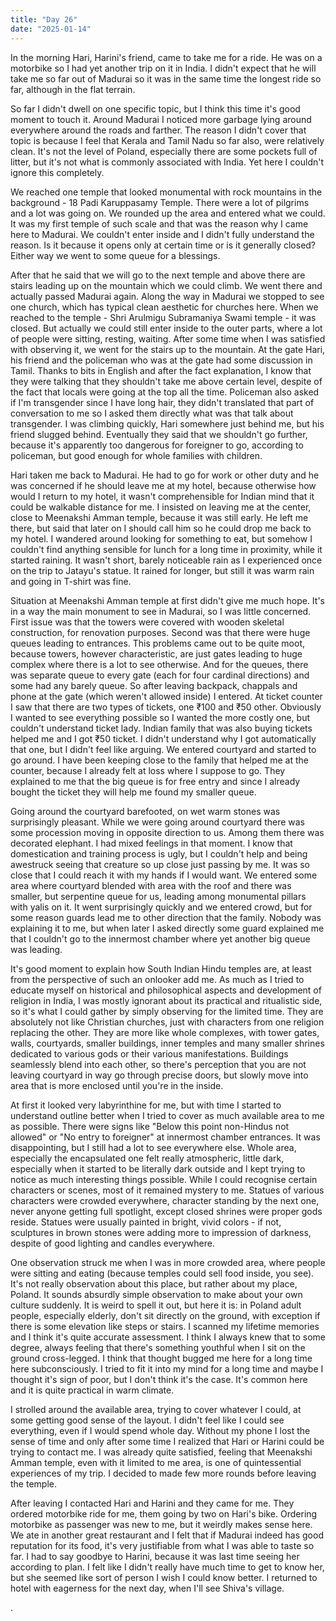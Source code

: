 ```yaml
---
title: "Day 26"
date: "2025-01-14"
---
```

In the morning Hari, Harini's friend, came to take me for a ride. He was on a motorbike so I had yet another trip on it in India. I didn't expect that he will take me so far out of Madurai so it was in the same time the longest ride so far, although in the flat terrain. 

So far I didn't dwell on one specific topic, but I think this time it's good moment to touch it. Around Madurai I noticed more garbage lying around everywhere around the roads and farther. The reason I didn't cover that topic is because I feel that Kerala and Tamil Nadu so far also, were relatively clean. It's not the level of Poland, especially there are some pockets full of litter, but it's not what is commonly associated with India. Yet here I couldn't ignore this completely. 

We reached one temple that looked monumental with rock mountains in the background - 18 Padi Karuppasamy Temple. There were a lot of pilgrims and a lot was going on. We rounded up the area and entered what we could. It was my first temple of such scale and that was the reason why I came here to Madurai. We couldn't enter inside and I didn't fully understand the reason. Is it because it opens only at certain time or is it generally closed? Either way we went to some queue for a blessings. 

After that he said that we will go to the next temple and above there are stairs leading up on the mountain which we could climb. We went there and actually passed Madurai again. Along the way in Madurai we stopped to see one church, which has typical clean aesthetic for churches here. When we reached to the temple - Shri Arulmigu Subramaniya Swami temple - it was closed. But actually we could still enter inside to the outer parts, where a lot of people were sitting, resting, waiting. After some time when I was satisfied with observing it, we went for the stairs up to the mountain. At the gate Hari, his friend and the policeman who was at the gate had some discussion in Tamil. Thanks to bits in English and after the fact explanation, I know that they were talking that they shouldn't take me above certain level, despite of the fact that locals were going at the top all the time. Policeman also asked if I'm transgender since I have long hair, they didn't translated that part of conversation to me so I asked them directly what was that talk about transgender. I was climbing quickly, Hari somewhere just behind me, but his friend slugged behind. Eventually they said that we shouldn't go further, because it's apparently too dangerous for foreigner to go, according to policeman, but good enough for whole families with children.

Hari taken me back to Madurai. He had to go for work or other duty and he was concerned if he should leave me at my hotel, because otherwise how would I return to my hotel, it wasn't comprehensible for Indian mind that it could be walkable distance for me. I insisted on leaving me at the center, close to Meenakshi Amman temple, because it was still early. He left me there, but said that later on I should call him so he could drop me back to my hotel. I wandered around looking for something to eat, but somehow I couldn't find anything sensible for lunch for a long time in proximity, while it started raining. It wasn't short, barely noticeable rain as I experienced once on the trip to Jatayu's statue. It rained for longer, but still it was warm rain and going in T-shirt was fine. 

Situation at Meenakshi Amman temple at first didn't give me much hope. It's in a way the main monument to see in Madurai, so I was little concerned. First issue was that the towers were covered with wooden skeletal construction, for renovation purposes. Second was that there were huge queues leading to entrances. This problems came out to be quite moot, because towers, however characteristic, are just gates leading to huge complex where there is a lot to see otherwise. And for the queues, there was separate queue to every gate (each for four cardinal directions) and some had any barely queue. So after leaving backpack, chappals and phone at the gate (which weren't allowed inside) I entered. At ticket counter I saw that there are two types of tickets, one ₹100 and ₹50 other. Obviously I wanted to see everything possible so I wanted the more costly one, but couldn't understand ticket lady. Indian family that was also buying tickets helped me and I got ₹50 ticket. I didn't understand why I got automatically that one, but I didn't feel like arguing. We entered courtyard and started to go around. I have been keeping close to the family that helped me at the counter, because I already felt at loss where I suppose to go. They explained to me that the big queue is for free entry and since I already bought the ticket they will help me found my smaller queue. 

Going around the courtyard barefooted, on wet warm stones was surprisingly pleasant. While we were going around courtyard there was some procession moving in opposite direction to us. Among them there was decorated elephant. I had mixed feelings in that moment. I know that domestication and training process is ugly, but I couldn't help and being awestruck seeing that creature so up close just passing by me. It was so close that I could reach it with my hands if I would want. We entered some area where courtyard blended with area with the roof and there was smaller, but serpentine queue for us, leading among monumental pillars with yalis on it. It went surprisingly quickly and we entered crowd, but for some reason guards lead me to other direction that the family. Nobody was explaining it to me, but when later I asked directly some guard explained me that I couldn't go to the innermost chamber where yet another big queue was leading.

It's good moment to explain how South Indian Hindu temples are, at least from the perspective of such an onlooker add me. As much as I tried to educate myself on historical and philosophical aspects and development of religion in India, I was mostly ignorant about its practical and ritualistic side, so it's what I could gather by simply observing for the limited time. They are absolutely not like Christian churches, just with characters from one religion replacing the other. They are more like whole complexes, with tower gates, walls, courtyards, smaller buildings, inner temples and many smaller shrines dedicated to various gods or their various manifestations. Buildings seamlessly blend into each other, so there's perception that you are not leaving courtyard in way go through precise doors, but slowly move into area that is more enclosed until you're in the inside.

At first it looked very labyrinthine for me, but with time I started to understand outline better when I tried to cover as much available area to me as possible. There were signs like "Below this point non-Hindus not allowed" or "No entry to foreigner" at innermost chamber entrances. It was disappointing, but I still had a lot to see everywhere else. Whole area, especially the encapsulated one felt really atmospheric, little dark, especially when it started to be literally dark outside and I kept trying to notice as much interesting things possible. While I could recognise certain characters or scenes, most of it remained mystery to me. Statues of various characters were crowded everywhere, character standing by the next one, never anyone getting full spotlight, except closed shrines were proper gods reside. Statues were usually painted in bright, vivid colors - if not, sculptures in brown stones were adding more to impression of darkness, despite of good lighting and candles everywhere.

One observation struck me when I was in more crowded area, where people were sitting and eating (because temples could sell food inside, you see). It's not really observation about this place, but rather about my place, Poland. It sounds absurdly simple observation to make about your own culture suddenly. It is weird to spell it out, but here it is: in Poland adult people, especially elderly, don't sit directly on the ground, with exception if there is some elevation like steps or stairs. I scanned my lifetime memories and I think it's quite accurate assessment. I think I always knew that to some degree, always feeling that there's something youthful when I sit on the ground cross-legged. I think that thought bugged me here for a long time here subconsciously. I tried to fit it into my mind for a long time and maybe I thought it's sign of poor, but I don't think it's the case. It's common here and it is quite practical in warm climate.

I strolled around the available area, trying to cover whatever I could, at some getting good sense of the layout. I didn't feel like I could see everything, even if I would spend whole day. Without my phone I lost the sense of time and only after some time I realized that Hari or Harini could be trying to contact me. I was already quite satisfied, feeling that Meenakshi Amman temple, even with it limited to me area, is one of quintessential experiences of my trip. I decided to made few more rounds before leaving the temple. 

After leaving I contacted Hari and Harini and they came for me. They ordered motorbike ride for me, them going by two on Hari's bike. Ordering motorbike as passenger was new to me, but it weirdly makes sense here. We ate in another great restaurant and I felt that if Madurai indeed has good reputation for its food, it's very justifiable from what I was able to taste so far. I had to say goodbye to Harini, because it was last time seeing her according to plan. I felt like I didn't really have much time to get to know her, but she seemed like sort of person I wish I could know better. I returned to hotel with eagerness for the next day, when I'll see Shiva's village. 

. 


